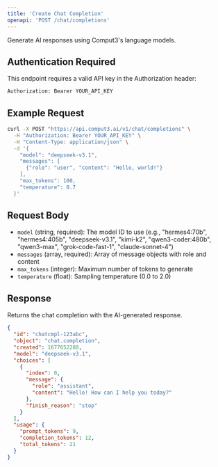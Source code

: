 ```yaml
---
title: 'Create Chat Completion'
openapi: 'POST /chat/completions'
---
```


Generate AI responses using Comput3's language models.

## Authentication Required

This endpoint requires a valid API key in the Authorization header:

```bash
Authorization: Bearer YOUR_API_KEY
```

## Example Request

```bash curl
curl -X POST "https://api.comput3.ai/v1/chat/completions" \
  -H "Authorization: Bearer YOUR_API_KEY" \
  -H "Content-Type: application/json" \
  -d '{
    "model": "deepseek-v3.1",
    "messages": [
      {"role": "user", "content": "Hello, world!"}
    ],
    "max_tokens": 100,
    "temperature": 0.7
  }'
```

## Request Body

- `model` (string, required): The model ID to use (e.g., "hermes4:70b", "hermes4:405b", "deepseek-v3.1", "kimi-k2", "qwen3-coder:480b", "qwen3-max", "grok-code-fast-1", "claude-sonnet-4")
- `messages` (array, required): Array of message objects with role and content
- `max_tokens` (integer): Maximum number of tokens to generate
- `temperature` (float): Sampling temperature (0.0 to 2.0)

## Response

Returns the chat completion with the AI-generated response.

```json
{
  "id": "chatcmpl-123abc",
  "object": "chat.completion",
  "created": 1677652288,
  "model": "deepseek-v3.1",
  "choices": [
    {
      "index": 0,
      "message": {
        "role": "assistant",
        "content": "Hello! How can I help you today?"
      },
      "finish_reason": "stop"
    }
  ],
  "usage": {
    "prompt_tokens": 9,
    "completion_tokens": 12,
    "total_tokens": 21
  }
}
```
